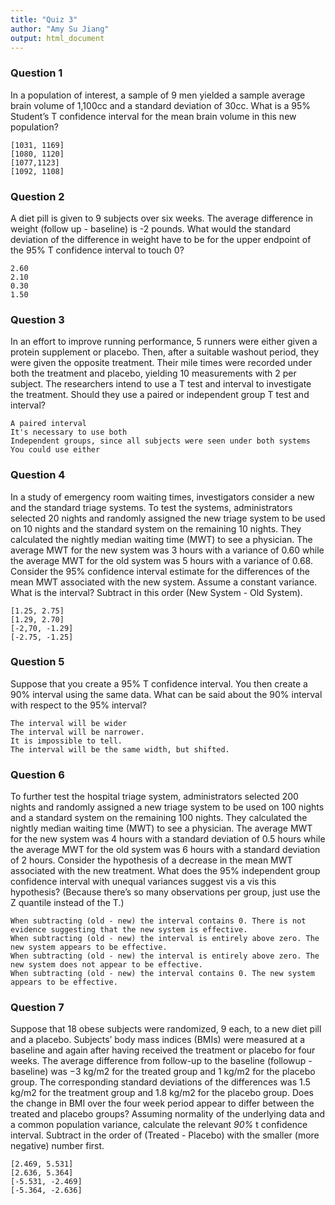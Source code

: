 ```yaml
---
title: "Quiz 3"
author: "Amy Su Jiang"
output: html_document
---
```



### Question 1

In a population of interest, a sample of 9 men yielded a sample average brain volume of 1,100cc and a standard deviation of 30cc. What is a 95% Student's T confidence interval for the mean brain volume in this new population?

    [1031, 1169]
    [1080, 1120]
    [1077,1123]
    [1092, 1108]

### Question 2

A diet pill is given to 9 subjects over six weeks. The average difference in weight (follow up - baseline) is -2 pounds. What would the standard deviation of the difference in weight have to be for the upper endpoint of the 95% T confidence interval to touch 0?

    2.60
    2.10
    0.30
    1.50

### Question 3

In an effort to improve running performance, 5 runners were either given a protein supplement or placebo. Then, after a suitable washout period, they were given the opposite treatment. Their mile times were recorded under both the treatment and placebo, yielding 10 measurements with 2 per subject. The researchers intend to use a T test and interval to investigate the treatment. Should they use a paired or independent group T test and interval?

    A paired interval
    It's necessary to use both
    Independent groups, since all subjects were seen under both systems
    You could use either

### Question 4

In a study of emergency room waiting times, investigators consider a new and the standard triage systems. To test the systems, administrators selected 20 nights and randomly assigned the new triage system to be used on 10 nights and the standard system on the remaining 10 nights. They calculated the nightly median waiting time (MWT) to see a physician. The average MWT for the new system was 3 hours with a variance of 0.60 while the average MWT for the old system was 5 hours with a variance of 0.68. Consider the 95% confidence interval estimate for the differences of the mean MWT associated with the new system. Assume a constant variance. What is the interval? Subtract in this order (New System - Old System).

    [1.25, 2.75]
    [1.29, 2.70]
    [-2,70, -1.29]
    [-2.75, -1.25]

### Question 5

Suppose that you create a 95% T confidence interval. You then create a 90% interval using the same data. What can be said about the 90% interval with respect to the 95% interval?

    The interval will be wider
    The interval will be narrower.
    It is impossible to tell.
    The interval will be the same width, but shifted.

### Question 6

To further test the hospital triage system, administrators selected 200 nights and randomly assigned a new triage system to be used on 100 nights and a standard system on the remaining 100 nights. They calculated the nightly median waiting time (MWT) to see a physician. The average MWT for the new system was 4 hours with a standard deviation of 0.5 hours while the average MWT for the old system was 6 hours with a standard deviation of 2 hours. Consider the hypothesis of a decrease in the mean MWT associated with the new treatment. What does the 95% independent group confidence interval with unequal variances suggest vis a vis this hypothesis? (Because there's so many observations per group, just use the Z quantile instead of the T.)

    When subtracting (old - new) the interval contains 0. There is not evidence suggesting that the new system is effective.
    When subtracting (old - new) the interval is entirely above zero. The new system appears to be effective.
    When subtracting (old - new) the interval is entirely above zero. The new system does not appear to be effective.
    When subtracting (old - new) the interval contains 0. The new system appears to be effective.

### Question 7

Suppose that 18 obese subjects were randomized, 9 each, to a new diet pill and a placebo. Subjects’ body mass indices (BMIs) were measured at a baseline and again after having received the treatment or placebo for four weeks. The average difference from follow-up to the baseline (followup - baseline) was −3 kg/m2 for the treated group and 1 kg/m2 for the placebo group. The corresponding standard deviations of the differences was 1.5 kg/m2 for the treatment group and 1.8 kg/m2 for the placebo group. Does the change in BMI over the four week period appear to differ between the treated and placebo groups? Assuming normality of the underlying data and a common population variance, calculate the relevant *90%* t confidence interval. Subtract in the order of (Treated - Placebo) with the smaller (more negative) number first.

    [2.469, 5.531]
    [2.636, 5.364]
    [-5.531, -2.469]
    [-5.364, -2.636]
